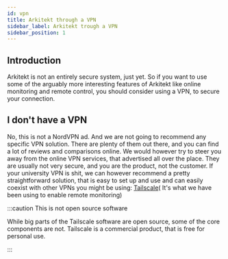 ```yaml
---
id: vpn
title: Arkitekt through a VPN
sidebar_label: Arkitekt trough a VPN
sidebar_position: 1
---
```


## Introduction

Arkitekt is not an entirely secure system, just yet. So if you want to use some of the arguably more interesting features of
Arkitekt like online monitoring and remote control, you should consider using a VPN, to secure your connection.

## I don't have a VPN

No, this is not a NordVPN ad. And we are not going to recommend any specific VPN solution. There are plenty of them out there,
and you can find a lot of reviews and comparisons online. We would however try to steer you away from the online VPN services,
that advertised all over the place. They are usually not very secure, and you are the product, not the customer. If your university
VPN is shit, we can however recommend a pretty straightforward solution, that is easy to set up and use and can easily
coexist with other VPNs you might be using: [Tailscale](https://tailscale.com/)( It's what we have been using to enable remote
monitoring)

:::caution This is not open source software

While big parts of the Tailscale software are open source, some of the core components are not. Tailscale is a commercial product,
that is free for personal use.

:::

